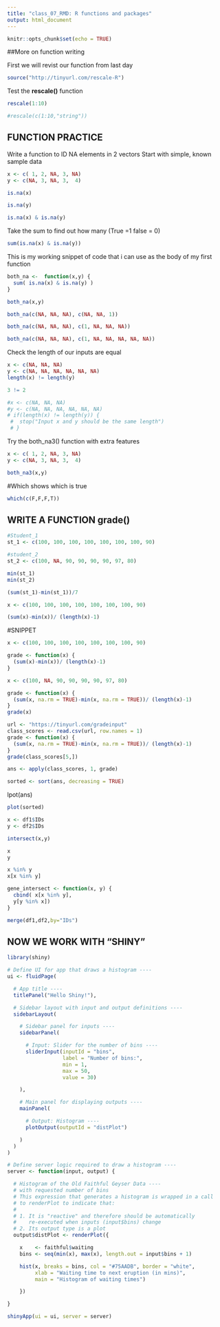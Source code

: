---
title: "class_07_RMD: R functions and packages"
output: html_document
---

```{r setup, include=FALSE}
knitr::opts_chunk$set(echo = TRUE)
```
##More on function writing

First we will revist our function from last day

```{r}
source("http://tinyurl.com/rescale-R")
```

Test the **rescale()** function

```{r}
rescale(1:10)
```

```{r}
#rescale(c(1:10,"string"))
```


## FUNCTION PRACTICE
Write a function to ID NA elements in 2 vectors
Start with simple, known sample data
```{r}
x <- c( 1, 2, NA, 3, NA)
y <- c(NA, 3, NA, 3,  4)

```

```{r}
is.na(x)
```

```{r}
is.na(y)
```

```{r}
is.na(x) & is.na(y)
```

Take the sum to find out how many (True =1 false = 0)
```{r}
sum(is.na(x) & is.na(y))
```

This is my working snippet of code that i can use as the body of my first function
```{r}
both_na <-  function(x,y) {
  sum( is.na(x) & is.na(y) )  
}
```

```{r}
both_na(x,y)
```

```{r}
both_na(c(NA, NA, NA), c(NA, NA, 1))
```

```{r}
both_na(c(NA, NA, NA), c(1, NA, NA, NA))
```
```{r}
both_na(c(NA, NA, NA), c(1, NA, NA, NA, NA, NA))
```

Check the length of our inputs are equal

```{r}
x <- c(NA, NA, NA)
y <- c(NA, NA, NA, NA, NA, NA)
length(x) != length(y)

```

```{r}
3 != 2
```

```{r}
#x <- c(NA, NA, NA)
#y <- c(NA, NA, NA, NA, NA, NA)
# if(length(x) != length(y)) {
 #  stop("Input x and y should be the same length")
 # }

```
Try the both_na3() function with extra features

```{r}
x <- c( 1, 2, NA, 3, NA)
y <- c(NA, 3, NA, 3,  4)

both_na3(x,y)

```
#Which shows which is true
```{r}
which(c(F,F,F,T))

```

## WRITE A FUNCTION grade() 

```{r}
#Student_1 
st_1 <- c(100, 100, 100, 100, 100, 100, 100, 90)

#student_2
st_2 <- c(100, NA, 90, 90, 90, 90, 97, 80)

```

```{r}
min(st_1)
min(st_2)
```
```{r}
(sum(st_1)-min(st_1))/7

```
```{r}
x <- c(100, 100, 100, 100, 100, 100, 100, 90)

(sum(x)-min(x))/ (length(x)-1)
```

#SNIPPET

```{r}
x <- c(100, 100, 100, 100, 100, 100, 100, 90)

grade <- function(x) {
  (sum(x)-min(x))/ (length(x)-1)
}
```

```{r}
x <- c(100, NA, 90, 90, 90, 90, 97, 80)

grade <- function(x) {
  (sum(x, na.rm = TRUE)-min(x, na.rm = TRUE))/ (length(x)-1)
}
grade(x)
```

```{r}
url <- "https://tinyurl.com/gradeinput"
class_scores <- read.csv(url, row.names = 1)
grade <- function(x) {
  (sum(x, na.rm = TRUE)-min(x, na.rm = TRUE))/ (length(x)-1)
}
grade(class_scores[5,])
```
```{r}
ans <- apply(class_scores, 1, grade)
```
```{r}
sorted <- sort(ans, decreasing = TRUE)
```

lpot(ans)
```{r}
plot(sorted)
```

```{r}
x <- df1$IDs
y <- df2$IDs

intersect(x,y)
```
```{r}
x
y

x %in% y
x[x %in% y]
```

```{r}
gene_intersect <- function(x, y) {
  cbind( x[x %in% y],
  y[y %in% x])
}

```

```{r}
merge(df1,df2,by="IDs")
```

## NOW WE WORK WITH "SHINY"

```{r}
library(shiny)

# Define UI for app that draws a histogram ----
ui <- fluidPage(

  # App title ----
  titlePanel("Hello Shiny!"),

  # Sidebar layout with input and output definitions ----
  sidebarLayout(

    # Sidebar panel for inputs ----
    sidebarPanel(

      # Input: Slider for the number of bins ----
      sliderInput(inputId = "bins",
                  label = "Number of bins:",
                  min = 1,
                  max = 50,
                  value = 30)

    ),

    # Main panel for displaying outputs ----
    mainPanel(

      # Output: Histogram ----
      plotOutput(outputId = "distPlot")

    )
  )
)

```

```{r}
# Define server logic required to draw a histogram ----
server <- function(input, output) {

  # Histogram of the Old Faithful Geyser Data ----
  # with requested number of bins
  # This expression that generates a histogram is wrapped in a call
  # to renderPlot to indicate that:
  #
  # 1. It is "reactive" and therefore should be automatically
  #    re-executed when inputs (input$bins) change
  # 2. Its output type is a plot
  output$distPlot <- renderPlot({

    x    <- faithful$waiting
    bins <- seq(min(x), max(x), length.out = input$bins + 1)

    hist(x, breaks = bins, col = "#75AADB", border = "white",
         xlab = "Waiting time to next eruption (in mins)",
         main = "Histogram of waiting times")

    })

}
```

```{r}
shinyApp(ui = ui, server = server)
```

